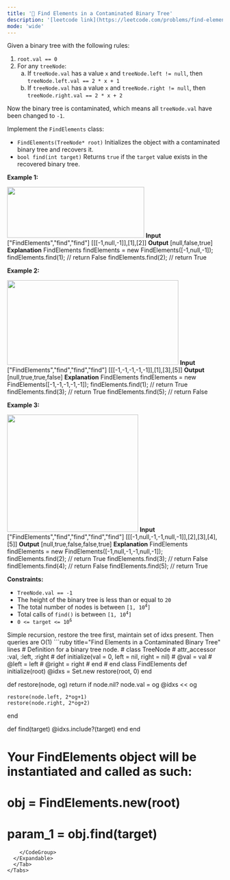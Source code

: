```yaml
---
title: '🧀 Find Elements in a Contaminated Binary Tree'
description: '[leetcode link](https://leetcode.com/problems/find-elements-in-a-contaminated-binary-tree/description/)'
mode: 'wide'
---
```

<Tabs>
  <Tab title="Question" icon="circle-question" iconType="regular">
    <Card>
      <p>Given a binary tree with the following rules:</p>  <ol>  <li><code>root.val == 0</code></li>  <li>For any <code>treeNode</code>:  <ol type="a">   <li>If <code>treeNode.val</code> has a value <code>x</code> and <code>treeNode.left != null</code>, then <code>treeNode.left.val == 2 * x + 1</code></li>   <li>If <code>treeNode.val</code> has a value <code>x</code> and <code>treeNode.right != null</code>, then <code>treeNode.right.val == 2 * x + 2</code></li>  </ol>  </li> </ol>  <p>Now the binary tree is contaminated, which means all <code>treeNode.val</code> have been changed to <code>-1</code>.</p>  <p>Implement the <code>FindElements</code> class:</p>  <ul>  <li><code>FindElements(TreeNode* root)</code> Initializes the object with a contaminated binary tree and recovers it.</li>  <li><code>bool find(int target)</code> Returns <code>true</code> if the <code>target</code> value exists in the recovered binary tree.</li> </ul>   <p><strong class="example">Example 1:</strong></p> <img alt="" src="https://assets.leetcode.com/uploads/2019/11/06/untitled-diagram-4-1.jpg" style="width: 320px; height: 119px;" />  <strong>Input</strong> [&quot;FindElements&quot;,&quot;find&quot;,&quot;find&quot;] [[[-1,null,-1]],[1],[2]] <strong>Output</strong> [null,false,true] <strong>Explanation</strong> FindElements findElements = new FindElements([-1,null,-1]);  findElements.find(1); // return False  findElements.find(2); // return True   <p><strong class="example">Example 2:</strong></p> <img alt="" src="https://assets.leetcode.com/uploads/2019/11/06/untitled-diagram-4.jpg" style="width: 400px; height: 198px;" />  <strong>Input</strong> [&quot;FindElements&quot;,&quot;find&quot;,&quot;find&quot;,&quot;find&quot;] [[[-1,-1,-1,-1,-1]],[1],[3],[5]] <strong>Output</strong> [null,true,true,false] <strong>Explanation</strong> FindElements findElements = new FindElements([-1,-1,-1,-1,-1]); findElements.find(1); // return True findElements.find(3); // return True findElements.find(5); // return False  <p><strong class="example">Example 3:</strong></p> <img alt="" src="https://assets.leetcode.com/uploads/2019/11/07/untitled-diagram-4-1-1.jpg" style="width: 306px; height: 274px;" />  <strong>Input</strong> [&quot;FindElements&quot;,&quot;find&quot;,&quot;find&quot;,&quot;find&quot;,&quot;find&quot;] [[[-1,null,-1,-1,null,-1]],[2],[3],[4],[5]] <strong>Output</strong> [null,true,false,false,true] <strong>Explanation</strong> FindElements findElements = new FindElements([-1,null,-1,-1,null,-1]); findElements.find(2); // return True findElements.find(3); // return False findElements.find(4); // return False findElements.find(5); // return True    <p><strong>Constraints:</strong></p>  <ul>  <li><code>TreeNode.val == -1</code></li>  <li>The height of the binary tree is less than or equal to <code>20</code></li>  <li>The total number of nodes is between <code>[1, 10<sup>4</sup>]</code></li>  <li>Total calls of <code>find()</code> is between <code>[1, 10<sup>4</sup>]</code></li>  <li><code>0 &lt;= target &lt;= 10<sup>6</sup></code></li> </ul> 
    </Card>
  </Tab>
  <Tab title="Solution" icon="lightbulb" iconType="regular" >
    <Card>
      Simple recursion, restore the tree first, maintain set of idxs present. Then queries are O(1)
    </Card>
  <Expandable title="code">
    <CodeGroup dropdown>
```ruby title="Find Elements in a Contaminated Binary Tree" lines
# Definition for a binary tree node.
# class TreeNode
#     attr_accessor :val, :left, :right
#     def initialize(val = 0, left = nil, right = nil)
#         @val = val
#         @left = left
#         @right = right
#     end
# end
class FindElements
  def initialize(root)
    @idxs = Set.new
    restore(root, 0)
  end


  def restore(node, og)
    return if node.nil?
    node.val = og
    @idxs << og

    restore(node.left, 2*og+1)
    restore(node.right, 2*og+2)
  end

  def find(target)
    @idxs.include?(target) 
  end
end

# Your FindElements object will be instantiated and called as such:
# obj = FindElements.new(root)
# param_1 = obj.find(target)
```
    </CodeGroup>
  </Expandable>
  </Tab>
</Tabs>